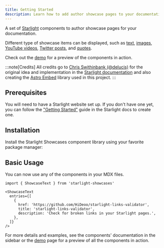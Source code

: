 ```yaml
---
title: Getting Started
description: Learn how to add author showcase pages to your documentation with the Starlight Showcases component library.
---
```


A set of [Starlight](https://starlight.astro.build) components to author showcase pages for your documentation.

Different type of showcase items can be displayed, such as [text](/components/text/), [images](/components/images/), [YouTube videos](/components/youtube/), [Twitter posts](/components/twitter/), and [quotes](/components/quotes/).

Check out the [demo](/demo/) for a preview of the components in action.

:::note[Credits]
All credits go to [Chris Swithinbank (@delucis)](https://github.com/delucis/) for the original idea and implementation in the [Starlight documentation](https://starlight.astro.build/resources/showcase/) and also creating the [Astro Embed](https://astro-embed.netlify.app/) library used in this project.
:::

## Prerequisites

You will need to have a Starlight website set up.
If you don't have one yet, you can follow the ["Getting Started"](https://starlight.astro.build/getting-started) guide in the Starlight docs to create one.

## Installation

Install the Starlight Showcases component library using your favorite package manager:


<PackageManagers pkg="starlight-showcases" />

## Basic Usage

You can now use any of the components in your MDX files.

```mdx title="src/content/docs/showcase.mdx"
import { ShowcaseText } from 'starlight-showcases'

<ShowcaseText
  entries={[
    {
      href: 'https://github.com/HiDeoo/starlight-links-validator',
      title: 'starlight-links-validator',
      description: 'Check for broken links in your Starlight pages.',
    },
  ]}
/>
```

For more details and examples, see the components' documentation in the sidebar or the [demo](/demo/) page for a preview of all the components in action.
